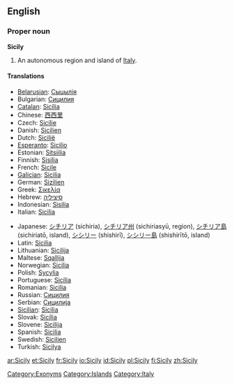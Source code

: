 ==English==
===Proper noun===
{{wikipedia}}
'''Sicily'''

# An autonomous region and island of [[Italy]].

====Translations====
{{top}}
*[[Belarusian]]: [[Сыцылія]]
*Bulgarian: [[Сицилия]]
*[[Catalan]]: [[Sicília]]
*Chinese: [[西西里]]
*Czech: [[Sicílie]] {{f}}
*Danish: [[Sicilien]]
*Dutch: [[Sicilië]] {{n}}
*[[Esperanto]]: [[Sicilio]]
*Estonian: [[Sitsiilia]]
*Finnish: [[Sisilia]]
*French: [[Sicile]] {{f}}
*[[Galician]]: [[Sicilia#Galician|Sicilia]]
*German: [[Sizilien]]
*Greek: [[Σικελία]]
*Hebrew: [[סיציליה]]
*Indonesian: [[Sisilia]]
*Italian: [[Sicilia#Italian|Sicilia]] {{f}}
{{mid}}
*Japanese: [[シチリア]] (sichiria), [[シチリア州]] (sichiriasyū, region), [[シチリア島]] (sichiriatō, island), [[シシリー]] (shishirī), [[シシリー島]] (shishirītō, island)
*Latin: [[Sicilia#Latin|Sicilia]] {{f}}
*Lithuanian: [[Sicilija]]
*Maltese: [[Sqallija]]
*Norwegian: [[Sicilia#Norwegian|Sicilia]]
*Polish: [[Sycylia]]
*Portuguese: [[Sicília]]
*Romanian: [[Sicilia]]
*Russian: [[Сицилия]]
*Serbian: [[Сицилија]]
*[[Sicilian]]: [[Sicilia#Sicilian|Sicilia]] {{f}}
*Slovak: [[Sicília]]
*Slovene: [[Sicilija]]
*Spanish: [[Sicilia#Spanish|Sicilia]]
*Swedish: [[Sicilien]]
*Turkish: [[Sicilya]]
{{bottom}}

[[Category:Exonyms]]
[[Category:Islands]]
[[Category:Italy]]

[[ar:Sicily]]
[[et:Sicily]]
[[fr:Sicily]]
[[io:Sicily]]
[[id:Sicily]]
[[pl:Sicily]]
[[fi:Sicily]]
[[zh:Sicily]]